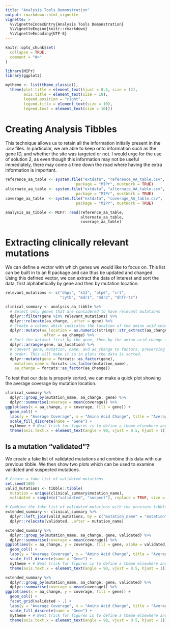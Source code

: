 ```yaml
---
title: "Analysis Tools Demonstration"
output: rmarkdown::html_vignette
vignette: >
  %\VignetteIndexEntry{Analysis Tools Demonstration}
  %\VignetteEngine{knitr::rmarkdown}
  %\VignetteEncoding{UTF-8}
---
```


```r
knitr::opts_chunk$set(
  collapse = TRUE,
  comment = "#>"
)

library(MIPr)
library(ggplot2)

mytheme <- list(theme_classic(), 
  theme(plot.title = element_text(hjust = 0.5, size = 12),
        axis.title = element_text(size = 10),
        legend.position = "right",
        legend.title = element_text(size = 10),
        legend.text = element_text(size = 10)))
```

# Creating Analysis Tibbles
This technique allows us to retain all the information initially present in the
.csv files. In particular, we are able to keep onto information such as the gene
ID, and whether the site was targeted or not. I would urge for the use of
solution 2, as even though this information may not be useful immediately, there
may come a time down the road where having the extra information is important.
```r
reference_aa_table <- system.file("extdata", "reference_AA_table.csv", 
                               package = "MIPr", mustWork = TRUE)
alternate_aa_table <- system.file("extdata", "alternate_AA_table.csv", 
                               package = "MIPr", mustWork = TRUE)
coverage_aa_table  <- system.file("extdata", "coverage_AA_table.csv",  
                               package = "MIPr", mustWork = TRUE)

analysis_aa_tibble <- MIPr::read(reference_aa_table, 
                                 alternate_aa_table, 
                                 coverage_aa_table)
```

# Extracting clinically relevant mutations
We can define a vector with which genes we would like to focus on. This list can
be built in to an R package and can thus be updated and changed. Using this
defined vector, we can extract the data of interest and sort the data, first
alphabetically by gene and then by mutation location.
```r
relevant_mutations <- c("dhps", "k13", "atp6", "crt", 
                        "cytb", "mdr1", "mdr2", "dhfr-ts")

clinical_summary <- analysis_aa_tibble %>% 
  # Select only genes that are considered to have relevant mutations
  dplyr::filter(gene %in% relevant_mutations) %>% 
  dplyr::relocate(aa_change, .after = gene) %>% 
  # Create a column which indicates the location of the amino acid change
  dplyr::mutate(aa_location = as.numeric(stringr::str_extract(aa_change, "\\d+")),
                .after = aa_change) %>% 
  # Sort the dataset first by the gene, then by the amino acid change location
  dplyr::arrange(gene, aa_location) %>% 
  # Convert gene, mutation, name, and aa_change to factors, preserving their
  # order. This will make it so in plots the data is sorted.
  dplyr::mutate(gene = forcats::as_factor(gene),
    mutation_name = forcats::as_factor(mutation_name),
    aa_change = forcats::as_factor(aa_change))
```

To test that our data is properly sorted, we can make a quick plot showing the
average coverage by mutation location.
```r
clinical_summary %>% 
  dplyr::group_by(mutation_name, aa_change, gene) %>% 
  dplyr::summarise(coverage = mean(coverage)) %>% 
ggplot(aes(x = aa_change, y = coverage, fill = gene)) +
  geom_col() +
  labs(y = "Average Coverage", x = "Amino Acid Change", title = "Average Coverage by Mutation Site") +
  scale_fill_discrete(name = "Gene") +
  mytheme + # Neat trick for figures is to define a theme elsewhere and then just have this line of code
  theme(axis.text.x = element_text(angle = 90, vjust = 0.5, hjust = 1))
```

## Is a mutation "validated"?
We create a fake list of validated mutations and combine this data with our
previous tibble. We then show two plots which can be used to examine validated
and suspected mutations.
```r
# Create a fake list of validated mutations
set.seed(100)
valid_mutations <- tibble::tibble(
  mutation = unique(clinical_summary$mutation_name),
  validated = sample(c("validated", "suspect"), replace = TRUE, size = length(unique(clinical_summary$mutation_name))))

# Combine the fake list of validated mutations with the previous tibble
extended_summary <- clinical_summary %>% 
  dplyr::left_join(valid_mutations, by = c("mutation_name" = "mutation")) %>% 
  dplyr::relocate(validated, .after = mutation_name)
```

```r
extended_summary %>% 
  dplyr::group_by(mutation_name, aa_change, gene, validated) %>% 
  dplyr::summarise(coverage = mean(coverage)) %>% 
ggplot(aes(x = aa_change, y = coverage, fill = gene, alpha = validated)) +
  geom_col() +
  labs(y = "Average Coverage", x = "Amino Acid Change", title = "Average Coverage by Mutation Site") +
  scale_fill_discrete(name = "Gene") +
  mytheme + # Neat trick for figures is to define a theme elsewhere and then just have this line of code
  theme(axis.text.x = element_text(angle = 90, vjust = 0.5, hjust = 1))

extended_summary %>% 
  dplyr::group_by(mutation_name, aa_change, gene, validated) %>% 
  dplyr::summarise(coverage = mean(coverage)) %>% 
ggplot(aes(x = aa_change, y = coverage, fill = gene)) +
  geom_col() +
  facet_grid(validated ~ .) +
  labs(y = "Average Coverage", x = "Amino Acid Change", title = "Average Coverage by Mutation Site") +
  scale_fill_discrete(name = "Gene") +
  mytheme + # Neat trick for figures is to define a theme elsewhere and then just have this line of code
  theme(axis.text.x = element_text(angle = 90, vjust = 0.5, hjust = 1))
```
